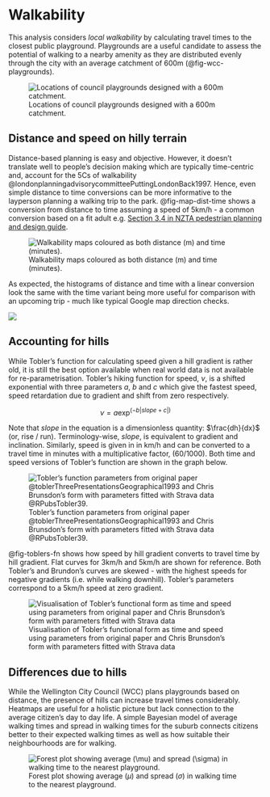 
# Walkability {#sec-walkability}

This analysis considers _local walkability_ by calculating travel times to the closest public playground. Playgrounds are a useful candidate to assess the potential of walking to a nearby amenity as they are distributed evenly through the city with an average catchment of 600m (@fig-wcc-playgrounds).  

![Locations of council playgrounds designed with a 600m catchment.](assets/wcc-playgrounds.png){width=80%, #fig-wcc-playgrounds}

## Distance and speed on hilly terrain
Distance-based planning is easy and objective. However, it doesn't translate well to people's decision making which are typically time-centric and, account for the 5Cs of walkability @londonplanningadvisorycommitteePuttingLondonBack1997. Hence, even simple distance to time conversions can be more informative to the layperson planning a walking trip to the park. @fig-map-dist-time shows a conversion from distance to time assuming a speed of 5km/h - a common conversion based on a fit adult e.g. [Section 3.4 in NZTA pedestrian planning and design guide](https://www.nzta.govt.nz/assets/resources/pedestrian-planning-guide/docs/pedestrian-planning-guide.pdf).  


![Walkability maps coloured as both distance (m) and time (minutes).](assets/flat-walkability-dist-time-map.png){#fig-map-dist-time}

As expected, the histograms of distance and time with a linear conversion look the same with the time variant being more useful for comparison with an upcoming trip - much like typical Google map direction checks. 

![](assets/flat-walkability-dist-time-histogram.png){#fig-hist-dist-time}


## Accounting for hills

While Tobler's function for calculating speed given a hill gradient is rather old, it is still the best option available when real world data is not available for re-parametrisation. Tobler’s hiking function for speed, 
$\nu$, is a shifted exponential with three parameters $a$, $b$ and $c$ which give the fastest speed, speed retardation due to gradient and shift from zero respectively.


$$
\nu = a \exp^{(-b|slope + c|)}
$$

Note that $slope$ in the equation is a dimensionless quantity: $\frac{dh}{dx}$  (or, rise / run). Terminology-wise, 
$slope$, is equivalent to gradient and inclination. Similarly, speed is given in in km/h and can be converted to a travel time in minutes with a multiplicative factor, (60/1000). Both time and speed versions of Tobler’s function are shown in the graph below.


![Tobler's function parameters from original paper @toblerThreePresentationsGeographical1993 and Chris Brunsdon's form with parameters fitted with Strava data @RPubsTobler39.](assets/toblers-params.png){#fig-toblers-params}


@fig-toblers-fn shows how speed by hill gradient converts to travel time by hill gradient. Flat curves for 3km/h and 5km/h are shown for reference. Both Tobler's and Brundon's curves are skewed - with the highest speeds for negative gradients (i.e. while walking downhill). Tobler's parameters correspond to a 5km/h speed at zero gradient. 

![Visualisation of Tobler's functional form as time and speed using parameters from original paper and Chris Brunsdon's form with parameters fitted with Strava data](assets/toblers-fn.png){#fig-toblers-fn}

## Differences due to hills

While the Wellington City Council (WCC) plans playgrounds based on distance, the presence of hills can increase travel times considerably. Heatmaps are useful for a holistic picture but lack connection to the average citizen's day to day life. A simple Bayesian model of average walking times and spread in walking times for the suburb connects citizens better to their expected walking times as well as how suitable their neighbourhoods are for walking. 


![Forest plot showing average ($\mu$) and spread ($\sigma$) in walking time to the nearest playground.](assets/modelling-suburbs.png){#fig-forest-plot}


